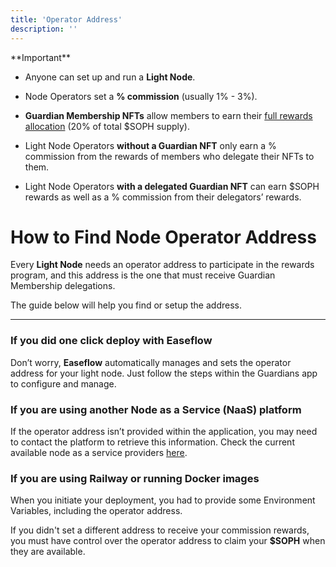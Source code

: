 ```yaml
---
title: 'Operator Address'
description: ''
---
```


<Warning>
  **Important**

  * Anyone can set up and run a **Light Node**.

  * Node Operators set a **% commission** (usually 1% - 3%).

  * **Guardian Membership NFTs** allow members to earn their [full rewards allocation](/nodes/calculating-rewards) (20% of total $SOPH supply).

  * Light Node Operators **without a Guardian NFT** only earn a % commission from the rewards of members who delegate their NFTs to them.

  * Light Node Operators **with a delegated Guardian NFT** can earn $SOPH rewards as well as a % commission from their delegators’ rewards.
</Warning>

# How to Find Node Operator Address

Every **Light Node** needs an operator address to participate in the rewards program, and this address is the one that must receive Guardian Membership delegations.

The guide below will help you find or setup the address.

***

### If you did one click deploy with Easeflow

Don’t worry, **Easeflow** automatically manages and sets the operator address for your light node. Just follow the steps within the Guardians app to configure and manage.

### If you are using another Node as a Service (NaaS) platform

If the operator address isn’t provided within the application, you may need to contact the platform to retrieve this information. Check the current available node as a service providers [here](https://docs.sophon.xyz/nodes/light-nodes#current-node-as-a-service-naas-providers).

### If you are using Railway or running Docker images

When you initiate your deployment, you had to provide some Environment Variables, including the operator address.

<Warning>If you didn't set a different address to receive your commission rewards, you must have control over the operator address to claim your **$SOPH** when they are available.</Warning>